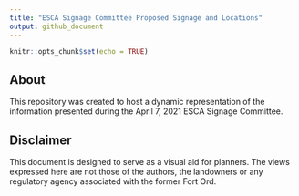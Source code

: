 ```yaml
---
title: "ESCA Signage Committee Proposed Signage and Locations"
output: github_document
---
```


```r
knitr::opts_chunk$set(echo = TRUE)
```

## About

This repository was created to host a dynamic representation of the information presented during the April 7, 2021 ESCA Signage Committee. 

## Disclaimer

This document is designed to serve as a visual aid for planners. The views expressed here are not those of the authors, the landowners or any regulatory agency associated with the former Fort Ord. 
